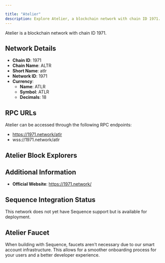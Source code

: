 ```yaml
---

title: "Atelier"
description: Explore Atelier, a blockchain network with chain ID 1971. Learn about its native currency, ATLR, and how to interact with the network.
---
```




Atelier is a blockchain network with chain ID 1971.

## Network Details

- **Chain ID**: 1971
- **Chain Name**: ALTR
- **Short Name**: atlr
- **Network ID**: 1971
- **Currency**: 
  - **Name**: ATLR
  - **Symbol**: ATLR
  - **Decimals**: 18

## RPC URLs

Atelier can be accessed through the following RPC endpoints:

- https://1971.network/atlr
- wss://1971.network/atlr

## Atelier Block Explorers



## Additional Information

- **Official Website**: https://1971.network/

## Sequence Integration Status

This network does not yet have Sequence support but is available for deployment.

## Atelier Faucet

When building with Sequence, faucets aren't necessary due to our smart account infrastructure. This allows for a smoother onboarding process for your users and a better developer experience.
